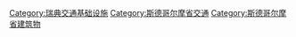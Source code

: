 [[Category:瑞典交通基础设施|Category:瑞典交通基础设施]]
[[Category:斯德哥尔摩省交通|Category:斯德哥尔摩省交通]]
[[Category:斯德哥尔摩省建筑物|Category:斯德哥尔摩省建筑物]]